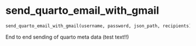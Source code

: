 # send_quarto_email_with_gmail { #emailer-lib.send_quarto_email_with_gmail }

```python
send_quarto_email_with_gmail(username, password, json_path, recipients)
```

End to end sending of quarto meta data (test text!!)
